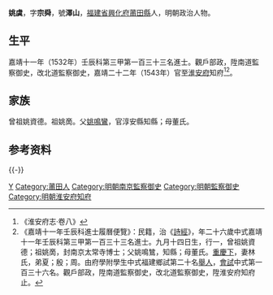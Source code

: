 {{明清人物信息框
| 姓名 = 姚虞
| 原名 =
| 圖片名稱= 
| 圖片大小 =
| 圖片說明 = 
| 最高職務 = 淮安府知府
| 國家 = 大明 
| 爵位 =
| 籍貫 = [[福建省|福建省]][[興化府|興化府]][[莆田縣|莆田縣]]
| 族裔 = 
| 旗籍 = 
| 字號 = 字宗舜，號澤山
| 諡號 =
| 出生日期 = 九月十四日
| 出生地點 =
| 逝世日期 = 卒年不詳
| 逝世地點 =
| 墓葬 =
| 配偶 = 林氏
| 親屬 = 父 [[姚鳴鸞|姚鳴鸞]]
| 出身 =
* 嘉靖十一年壬辰科同進士出身
| 經歷 =
| 著作 =  
}}
'''姚虞'''{{BD|1507年||？年||}}，字'''宗舜'''，號'''澤山'''，[[福建省|福建省]][[興化府|興化府]][[莆田縣|莆田縣]]人，明朝政治人物。

==生平==
嘉靖十一年（1532年）壬辰科第三甲第一百三十三名進士。觀戶部政，陞南道監察御史，改北道監察御史，嘉靖二十二年（1543年）官至[[淮安府|淮安府]]知府<ref>《淮安府志·卷八》</ref><ref>《嘉靖十一年壬辰科進士履曆便覽》：民籍，治《[[詩經|詩經]]》，年二十六歲中式嘉靖十一年壬辰科第三甲第一百三十三名進士。九月十四日生，行一，曾祖姚資德；祖姚啇，封南京太常寺博士；父姚鳴鷥，知縣；母董氏。[[重慶下|重慶下]]，妻林氏，弟夏；殷；周。由府學附學生中式福建鄉試第二十名[[舉人|舉人]]，[[會試|會試]]中式第一百三十六名。觀戶部政，陞南道監察御史，改北道監察御史，陞淮安府知府止。</ref>。

==家族==
曾祖姚資德。祖姚啇。父[[姚鳴鸞|姚鳴鸞]]，官淳安縣知縣；母董氏。

== 参考资料 ==
{{reflist}}

{{-}}
{{start box}}
{{s-off}}
{{succession box|[[張守約|張守約]]|[[劉良卿|劉良卿]]|[[淮安府|淮安府]][[知府|知府]]|<small>嘉靖二十二年（1543年）任</small>}}
{{end box}}

{{嘉靖十一年壬辰科殿试金榜}}

{{Authority control}}
{{DEFAULTSORT:Yao姚}}
[[Category:姚姓|Y]]
[[Category:莆田人|Category:莆田人]]
[[Category:明朝南京監察御史|Category:明朝南京監察御史]]
[[Category:明朝監察御史|Category:明朝監察御史]]
[[Category:明朝淮安府知府|Category:明朝淮安府知府]]